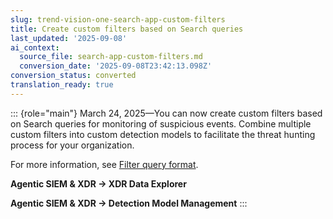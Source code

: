 ```yaml
---
slug: trend-vision-one-search-app-custom-filters
title: Create custom filters based on Search queries
last_updated: '2025-09-08'
ai_context:
  source_file: search-app-custom-filters.md
  conversion_date: '2025-09-08T23:42:13.098Z'
conversion_status: converted
translation_ready: true
---
```


::: {role="main"}
March 24, 2025—You can now create custom filters based on Search queries for monitoring of suspicious events. Combine multiple custom filters into custom detection models to facilitate the threat hunting process for your organization.

For more information, see [Filter query format](custom-filter-query-format.mdx).

**Agentic SIEM & XDR → XDR Data Explorer**

**Agentic SIEM & XDR → Detection Model Management**
:::
